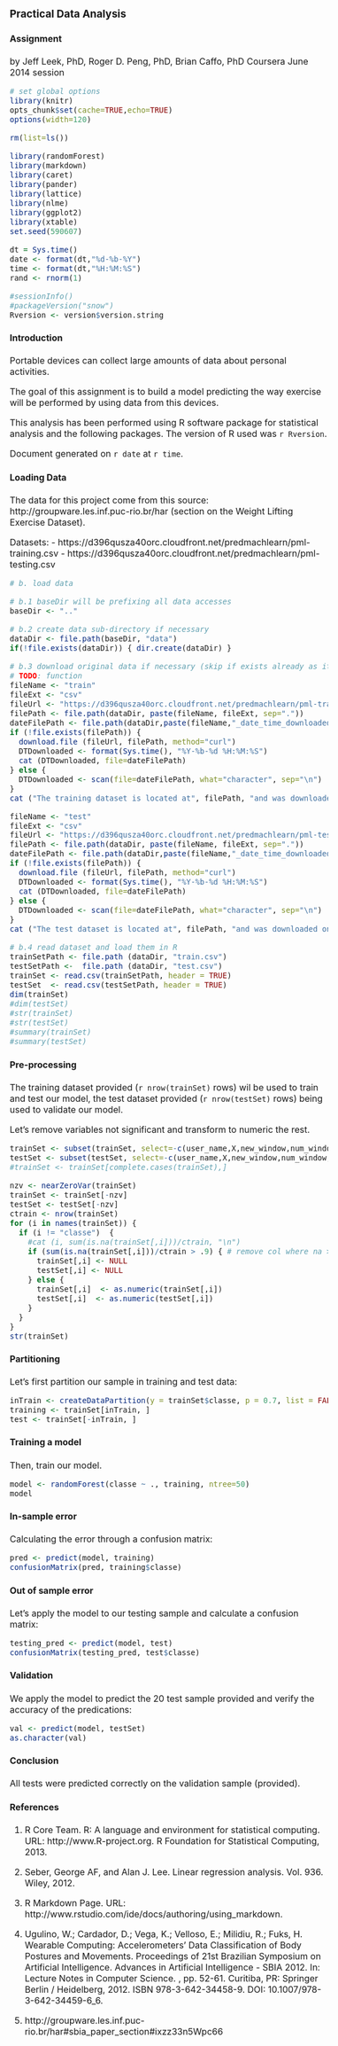 ### Practical Data Analysis
#### Assignment
by Jeff Leek, PhD, Roger D. Peng, PhD, Brian Caffo, PhD
Coursera June 2014 session 
  
```r
# set global options
library(knitr)
opts_chunk$set(cache=TRUE,echo=TRUE)
options(width=120)
```

```r
rm(list=ls())

library(randomForest)
library(markdown)
library(caret)
library(pander)
library(lattice)
library(nlme)
library(ggplot2)
library(xtable)
set.seed(590607)

dt = Sys.time()
date <- format(dt,"%d-%b-%Y")
time <- format(dt,"%H:%M:%S")
rand <- rnorm(1)

#sessionInfo()
#packageVersion("snow")
Rversion <- version$version.string
```

<style>
body {
    font-size: 1.0em;
    font-family: "Arial, Helvetica, sans-serif"";
}
</style>

#### Introduction

Portable devices can collect large amounts of data about personal activities. 

The goal of this assignment is to build a model predicting the way exercise will be performed by using data from this devices.

This analysis has been performed using R software package for statistical analysis and the following packages.
The version of R used was `r Rversion`.

Document generated on `r date` at `r time`.

#### Loading Data

The data for this project come from this source: http://groupware.les.inf.puc-rio.br/har (section on the Weight Lifting Exercise Dataset).

Datasets:
  - https://d396qusza40orc.cloudfront.net/predmachlearn/pml-training.csv
  - https://d396qusza40orc.cloudfront.net/predmachlearn/pml-testing.csv


```r

# b. load data

# b.1 baseDir will be prefixing all data accesses
baseDir <- ".."

# b.2 create data sub-directory if necessary
dataDir <- file.path(baseDir, "data")
if(!file.exists(dataDir)) { dir.create(dataDir) }

# b.3 download original data if necessary (skip if exists already as it takes time)
# TODO: function
fileName <- "train"
fileExt <- "csv"
fileUrl <- "https://d396qusza40orc.cloudfront.net/predmachlearn/pml-training.csv"
filePath <- file.path(dataDir, paste(fileName, fileExt, sep="."))
dateFilePath <- file.path(dataDir,paste(fileName,"_date_time_downloaded.txt",sep=""))
if (!file.exists(filePath)) {
  download.file (fileUrl, filePath, method="curl")
  DTDownloaded <- format(Sys.time(), "%Y-%b-%d %H:%M:%S")
  cat (DTDownloaded, file=dateFilePath)
} else {
  DTDownloaded <- scan(file=dateFilePath, what="character", sep="\n")
}
cat ("The training dataset is located at", filePath, "and was downloaded on downloaded on", DTDownloaded)

fileName <- "test"
fileExt <- "csv"
fileUrl <- "https://d396qusza40orc.cloudfront.net/predmachlearn/pml-testing.csv"
filePath <- file.path(dataDir, paste(fileName, fileExt, sep="."))
dateFilePath <- file.path(dataDir,paste(fileName,"_date_time_downloaded.txt",sep=""))
if (!file.exists(filePath)) {
  download.file (fileUrl, filePath, method="curl")
  DTDownloaded <- format(Sys.time(), "%Y-%b-%d %H:%M:%S")
  cat (DTDownloaded, file=dateFilePath)
} else {
  DTDownloaded <- scan(file=dateFilePath, what="character", sep="\n")
}
cat ("The test dataset is located at", filePath, "and was downloaded on downloaded on", DTDownloaded)

# b.4 read dataset and load them in R
trainSetPath <- file.path (dataDir, "train.csv")
testSetPath <-  file.path (dataDir, "test.csv")
trainSet <- read.csv(trainSetPath, header = TRUE) 
testSet  <- read.csv(testSetPath, header = TRUE)
dim(trainSet)
#dim(testSet)
#str(trainSet)
#str(testSet)
#summary(trainSet)
#summary(testSet)

```

#### Pre-processing

The training dataset provided (`r nrow(trainSet)` rows) wil be used to train and test our model, the test dataset provided (`r nrow(testSet)` rows) being used to validate our model.

Let's remove variables not significant and transform to numeric the rest.

```r
trainSet <- subset(trainSet, select=-c(user_name,X,new_window,num_window, raw_timestamp_part_1, raw_timestamp_part_2,cvtd_timestamp))
testSet <- subset(testSet, select=-c(user_name,X,new_window,num_window, raw_timestamp_part_1, raw_timestamp_part_2, cvtd_timestamp))
#trainSet <- trainSet[complete.cases(trainSet),]

nzv <- nearZeroVar(trainSet)
trainSet <- trainSet[-nzv]
testSet <- testSet[-nzv]
ctrain <- nrow(trainSet)
for (i in names(trainSet)) {
  if (i != "classe")  {
    #cat (i, sum(is.na(trainSet[,i]))/ctrain, "\n")
    if (sum(is.na(trainSet[,i]))/ctrain > .9) { # remove col where na > 95%
      trainSet[,i] <- NULL
      testSet[,i] <- NULL
    } else {
      trainSet[,i]  <- as.numeric(trainSet[,i])
      testSet[,i]  <- as.numeric(testSet[,i])
    }
  }
}
str(trainSet)
```


#### Partitioning

Let's first partition our sample in training and test data:
```r
inTrain <- createDataPartition(y = trainSet$classe, p = 0.7, list = FALSE)
training <- trainSet[inTrain, ]
test <- trainSet[-inTrain, ]
```

#### Training a model

Then, train our model.
```r
model <- randomForest(classe ~ ., training, ntree=50)
model
```


#### In-sample error

Calculating the error through a confusion matrix:
```r
pred <- predict(model, training)
confusionMatrix(pred, training$classe)
```

#### Out of sample error

Let's apply the model to our testing sample and calculate a confusion matrix:
```r
testing_pred <- predict(model, test)
confusionMatrix(testing_pred, test$classe)
```

#### Validation

We apply the model to predict the 20 test  sample provided and verify the accuracy of the predications:
```r
val <- predict(model, testSet)
as.character(val)
```

#### Conclusion

All tests were predicted correctly on the validation sample (provided).

#### References

1. R Core Team. R: A language and environment for statistical computing. URL: http://www.R-project.org. R Foundation for Statistical Computing, 2013.

2. Seber, George AF, and Alan J. Lee. Linear regression analysis. Vol. 936. Wiley, 2012.

3. R Markdown Page. URL: http://www.rstudio.com/ide/docs/authoring/using_markdown. 

4. Ugulino, W.; Cardador, D.; Vega, K.; Velloso, E.; Milidiu, R.; Fuks, H. Wearable Computing: Accelerometers' Data Classification of Body Postures and Movements. Proceedings of 21st Brazilian Symposium on Artificial Intelligence. Advances in Artificial Intelligence - SBIA 2012. In: Lecture Notes in Computer Science. , pp. 52-61. Curitiba, PR: Springer Berlin / Heidelberg, 2012. ISBN 978-3-642-34458-9. DOI: 10.1007/978-3-642-34459-6_6.

5. http://groupware.les.inf.puc-rio.br/har#sbia_paper_section#ixzz33n5Wpc66
